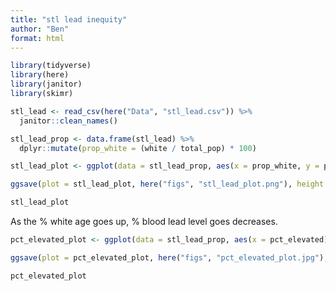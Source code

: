 ```yaml
---
title: "stl lead inequity"
author: "Ben"
format: html
---
```


```r
library(tidyverse)
library(here)
library(janitor)
library(skimr)
```

```r
stl_lead <- read_csv(here("Data", "stl_lead.csv")) %>% 
  janitor::clean_names()
```

```r
stl_lead_prop <- data.frame(stl_lead) %>% 
  dplyr::mutate(prop_white = (white / total_pop) * 100)
```

```r
stl_lead_plot <- ggplot(data = stl_lead_prop, aes(x = prop_white, y = pct_elevated)) + geom_point() + labs(x = "% White", y = "% Elevated")

ggsave(plot = stl_lead_plot, here("figs", "stl_lead_plot.png"), height = 6, width = 5)

stl_lead_plot
```

As the % white age goes up, % blood lead level goes decreases.

```r
pct_elevated_plot <- ggplot(data = stl_lead_prop, aes(x = pct_elevated)) + geom_histogram( show.legend = FALSE) + labs(x = "% Elevated", y = "Count")

ggsave(plot = pct_elevated_plot, here("figs", "pct_elevated_plot.jpg"), height = 7, width = 8)

pct_elevated_plot
```
